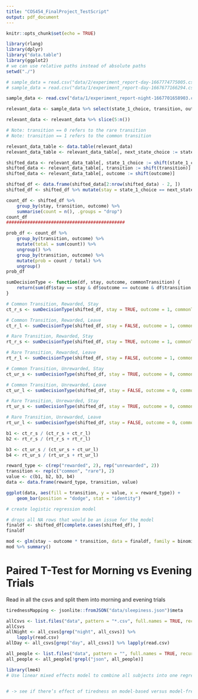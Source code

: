 ```yaml
---
title: "COS454_FinalProject_TestScript"
output: pdf_document
---
```


```r
knitr::opts_chunk$set(echo = TRUE)
```

```r
library(rlang)
library(dplyr)
library("data.table")
library(ggplot2)
# we can use relative paths instead of absolute paths
setwd("./")
```

```r
# sample_data = read.csv("data/2/experiment_report-day-1667774775005.csv")
# sample_data = read.csv("data/1/experiment_report-day-1667677166294.csv")

sample_data <- read.csv("data/1/experiment_report-night-1667701658903.csv")

relevant_data <- sample_data %>% select(state_1_choice, transition, outcome)

relevant_data <- relevant_data %>% slice(5:n())
```

```r
# Note: transition == 0 refers to the rare transition
# Note: transition == 1 refers to the common transition

relevant_data_table <- data.table(relevant_data)
relevant_data_table <- relevant_data_table[, next_state_choice := state_1_choice]

shifted_data <- relevant_data_table[, state_1_choice := shift(state_1_choice)]
shifted_data <- relevant_data_table[, transition := shift(transition)]
shifted_data <- relevant_data_table[, outcome := shift(outcome)]

shifted_df <- data.frame(shifted_data[2:nrow(shifted_data) - 2, ])
shifted_df <- shifted_df %>% mutate(stay = state_1_choice == next_state_choice)
```
    
```r

count_df <- shifted_df %>%
    group_by(stay, transition, outcome) %>%
    summarise(count = n(), .groups = "drop")
count_df
#############################################

prob_df <- count_df %>%
    group_by(transition, outcome) %>%
    mutate(total = sum(count)) %>%
    ungroup() %>%
    group_by(transition, outcome) %>%
    mutate(prob = count / total) %>%
    ungroup()
prob_df
```

```r
sumDecisionType <- function(df, stay, outcome, commonTransition) {
    return(sum(df$stay == stay & df$outcome == outcome & df$transition == commonTransition, na.rm = TRUE))
}
```


```r
# Common Transition, Rewarded, Stay
ct_r_s <- sumDecisionType(shifted_df, stay = TRUE, outcome = 1, commonTransition = 1)

# Common Transition, Rewarded, Leave
ct_r_l <- sumDecisionType(shifted_df, stay = FALSE, outcome = 1, commonTransition = 1)

# Rare Transition, Rewarded, Stay
rt_r_s <- sumDecisionType(shifted_df, stay = TRUE, outcome = 1, commonTransition = 0)

# Rare Transition, Rewarded, Leave
rt_r_l <- sumDecisionType(shifted_df, stay = FALSE, outcome = 1, commonTransition = 0)

# Common Transition, Unrewarded, Stay
ct_ur_s <- sumDecisionType(shifted_df, stay = TRUE, outcome = 0, commonTransition = 1)

# Common Transition, Unrewarded, Leave
ct_ur_l <- sumDecisionType(shifted_df, stay = FALSE, outcome = 0, commonTransition = 1)

# Rare Transition, Unrewarded, Stay
rt_ur_s <- sumDecisionType(shifted_df, stay = TRUE, outcome = 0, commonTransition = 0)

# Rare Transition, Unrewarded, Leave
rt_ur_l <- sumDecisionType(shifted_df, stay = FALSE, outcome = 0, commonTransition = 0)
```

```r
b1 <- ct_r_s / (ct_r_s + ct_r_l)
b2 <- rt_r_s / (rt_r_s + rt_r_l)

b3 <- ct_ur_s / (ct_ur_s + ct_ur_l)
b4 <- rt_ur_s / (rt_ur_s + rt_ur_l)
```

```r
reward_type <- c(rep("rewarded", 2), rep("unrewarded", 2))
transition <- rep(c("common", "rare"), 2)
value <- c(b1, b2, b3, b4)
data <- data.frame(reward_type, transition, value)

ggplot(data, aes(fill = transition, y = value, x = reward_type)) +
    geom_bar(position = "dodge", stat = "identity")
```

```r
# create logistic regression model

# drops all NA rows that would be an issue for the model
finaldf <- shifted_df[complete.cases(shifted_df), ]
finaldf

mod <- glm(stay ~ outcome * transition, data = finaldf, family = binomial)
mod %>% summary()
```

# Paired T-Test for Morning vs Evening Trials
Read in all the csvs and split them into morning and evening trials

```r
tirednessMapping <- jsonlite::fromJSON("data/sleepiness.json")$meta

allCsvs <- list.files("data", pattern = "*.csv", full.names = TRUE, recursive = TRUE)
allCsvs
allNight <- all_csvs[grep("night", all_csvs)] %>%
    lapply(read.csv)
allDay <- all_csvs[grep("day", all_csvs)] %>% lapply(read.csv)

all_people <- list.files("data", pattern = "", full.names = TRUE, recursive = FALSE)
all_people <- all_people[!grepl("json", all_people)]
```

```r
library(lme4)
# Use linear mixed effects model to combine all subjects into one regression


# -> see if there’s effect of tiredness on model-based versus model-free weights at the group level
```

<!-- Notes: code common transitions as 1, rare as -1 in order to get favorable logistic regression properties. (Do same for reward) -->
<!-- Notes: center tiredness as another interaction term with -1 , 1 -->